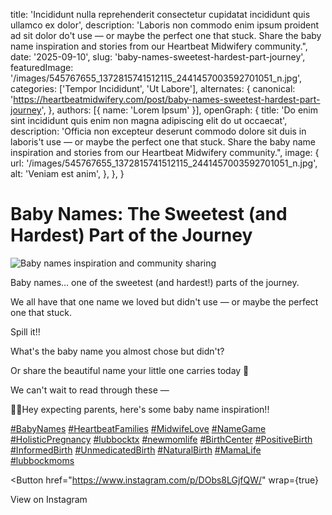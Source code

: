 
  title: 'Incididunt nulla reprehenderit consectetur cupidatat incididunt quis ullamco ex dolor',
  description: 'Laboris non commodo enim ipsum proident ad sit dolor do't use — or maybe the perfect one that stuck. Share the baby name inspiration and stories from our Heartbeat Midwifery community.",
  date: '2025-09-10',
  slug: 'baby-names-sweetest-hardest-part-journey',
  featuredImage: '/images/545767655_1372815741512115_2441457003592701051_n.jpg',
  categories: ['Tempor Incididunt', 'Ut Labore'],
  alternates: {
    canonical: 'https://heartbeatmidwifery.com/post/baby-names-sweetest-hardest-part-journey',
  },
  authors: [{ name: 'Lorem Ipsum' }],
  openGraph: {
    title: 'Do enim sint incididunt quis enim non magna adipiscing elit do ut occaecat',
    description: 'Officia non excepteur deserunt commodo dolore sit duis in laboris't use — or maybe the perfect one that stuck. Share the baby name inspiration and stories from our Heartbeat Midwifery community.",
    image: {
      url: '/images/545767655_1372815741512115_2441457003592701051_n.jpg',
      alt: 'Veniam est anim',
    },
  },
}

# Baby Names: The Sweetest (and Hardest) Part of the Journey

<Image
  src="/images/545767655_1372815741512115_2441457003592701051_n.jpg"
  size="large"
  wrap={true}
  alt="Baby names inspiration and community sharing"
/>

Baby names… one of the sweetest (and hardest!) parts of the journey.

We all have that one name we loved but didn't use — or maybe the perfect one that stuck.

Spill it!!

What's the baby name you almost chose but didn't?

Or share the beautiful name your little one carries today 🤍

We can't wait to read through these —

👋🏻Hey expecting parents, here's some baby name inspiration!!

[#BabyNames](https://www.instagram.com/explore/tags/babynames/) [#HeartbeatFamilies](https://www.instagram.com/explore/tags/heartbeatfamilies/) [#MidwifeLove](https://www.instagram.com/explore/tags/midwifelove/) [#NameGame](https://www.instagram.com/explore/tags/namegame/) [#HolisticPregnancy](https://www.instagram.com/explore/tags/holisticpregnancy/) [#lubbocktx](https://www.instagram.com/explore/tags/lubbocktx/) [#newmomlife](https://www.instagram.com/explore/tags/newmomlife/) [#BirthCenter](https://www.instagram.com/explore/tags/birthcenter/) [#PositiveBirth](https://www.instagram.com/explore/tags/positivebirth/) [#InformedBirth](https://www.instagram.com/explore/tags/informedbirth/) [#UnmedicatedBirth](https://www.instagram.com/explore/tags/unmedicatedbirth/) [#NaturalBirth](https://www.instagram.com/explore/tags/naturalbirth/) [#MamaLife](https://www.instagram.com/explore/tags/mamalife/) [#lubbockmoms](https://www.instagram.com/explore/tags/lubbockmoms/)

<Button
  href="https://www.instagram.com/p/DObs8LGjfQW/"
  wrap={true}
>
  View on Instagram
</Button>
